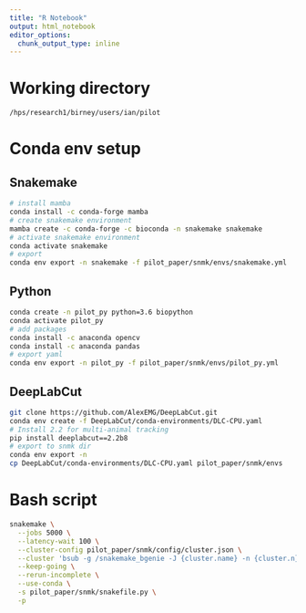 ```yaml
---
title: "R Notebook"
output: html_notebook
editor_options: 
  chunk_output_type: inline
---
```


# Working directory

`/hps/research1/birney/users/ian/pilot`

# Conda env setup

## Snakemake

```bash
# install mamba
conda install -c conda-forge mamba
# create snakemake environment
mamba create -c conda-forge -c bioconda -n snakemake snakemake
# activate snakemake environment
conda activate snakemake
# export
conda env export -n snakemake -f pilot_paper/snmk/envs/snakemake.yml
```

## Python

```bash
conda create -n pilot_py python=3.6 biopython
conda activate pilot_py
# add packages
conda install -c anaconda opencv
conda install -c anaconda pandas
# export yaml
conda env export -n pilot_py -f pilot_paper/snmk/envs/pilot_py.yml
```

## DeepLabCut

```bash
git clone https://github.com/AlexEMG/DeepLabCut.git
conda env create -f DeepLabCut/conda-environments/DLC-CPU.yaml
# Install 2.2 for multi-animal tracking
pip install deeplabcut==2.2b8
# export to snmk dir
conda env export -n  
cp DeepLabCut/conda-environments/DLC-CPU.yaml pilot_paper/snmk/envs
```

# Bash script

```bash
snakemake \
  --jobs 5000 \
  --latency-wait 100 \
  --cluster-config pilot_paper/snmk/config/cluster.json \
  --cluster 'bsub -g /snakemake_bgenie -J {cluster.name} -n {cluster.n} -M {cluster.memory} -o {cluster.output} -e {cluster.error}' \
  --keep-going \
  --rerun-incomplete \
  --use-conda \
  -s pilot_paper/snmk/snakefile.py \
  -p
  

```
